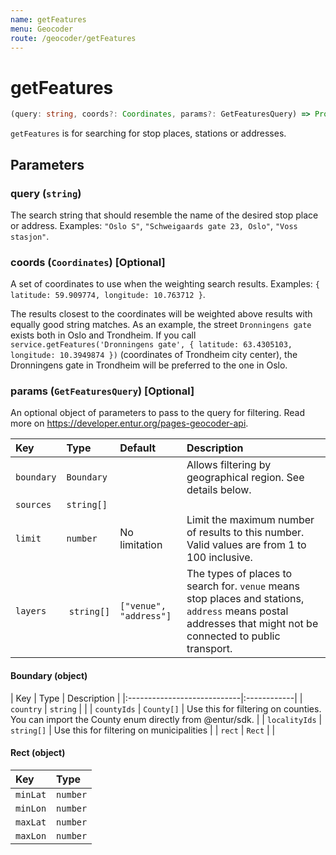 ```yaml
---
name: getFeatures
menu: Geocoder
route: /geocoder/getFeatures
---
```


# getFeatures

```typescript
(query: string, coords?: Coordinates, params?: GetFeaturesQuery) => Promise<Array<Feature>>
```

`getFeatures` is for searching for stop places, stations or addresses.

## Parameters

### query (`string`)
The search string that should resemble the name of the desired stop place or address. Examples: `"Oslo S"`, `"Schweigaards gate 23, Oslo"`, `"Voss stasjon"`.

### coords (`Coordinates`) [Optional]
A set of coordinates to use when the weighting search results. Examples: `{ latitude: 59.909774, longitude: 10.763712 }`.

The results closest to the coordinates will be weighted above results with equally good string matches.
As an example, the street `Dronningens gate` exists both in Oslo and Trondheim. If you call `service.getFeatures('Dronningens gate', { latitude: 63.4305103, longitude: 10.3949874 })` (coordinates of Trondheim city center), the Dronningens gate in Trondheim will be preferred to the one in Oslo.

### params (`GetFeaturesQuery`) [Optional]
An optional object of parameters to pass to the query for filtering. Read more on https://developer.entur.org/pages-geocoder-api.

| Key                     | Type       | Default                | Description |
|:------------------------|:-----------|:-----------------------|:------------|
| `boundary`              | `Boundary` |                        | Allows filtering by geographical region. See details below. |
| `sources`               | `string[]` |                        |             |
| `limit`                 | `number`   | No limitation          | Limit the maximum number of results to this number. Valid values are from 1 to 100 inclusive. |
| `layers`                | `string[]` | `["venue", "address"]` | The types of places to search for. `venue` means stop places and stations, `address` means postal addresses that might not be connected to public transport.

#### Boundary (object)
| Key            | Type       | Description |
|:----------------------------|:------------|
| `country`      | `string`   |             |
| `countyIds`    | `County[]` | Use this for filtering on counties. You can import the County enum directly from @entur/sdk. |
| `localityIds`  | `string[]` | Use this for filtering on municipalities |
| `rect`         | `Rect`     |             |

#### Rect (object)
| Key      | Type     |
|:---------|:---------|
| `minLat` | `number` |
| `minLon` | `number` |
| `maxLat` | `number` |
| `maxLon` | `number` |
